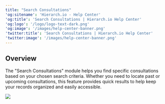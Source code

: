 ```yaml
---
title: "Search Consultations"
'og:sitename': 'Hierarch.io - Help Center'
'og:title': 'Search Consultations | Hierarch.io Help Center'
'og:logo': '/logo/logo-text-dark.png'
'og:image': '/images/help-center-banner.png'
'twitter:title': 'Search Consultations | Hierarch.io Help Center'
'twitter:image': '/images/help-center-banner.png'
---
```


## Overview

The "Search Consultations" module helps you find specific consultations based on your chosen search criteria. Whether you need to locate past or upcoming consultations, this feature provides quick results to help keep your records organized and easily accessible.

![](/images/workflows/search_consultations001.png)